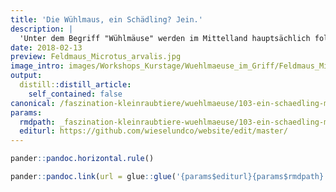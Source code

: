 ```yaml
---
title: 'Die Wühlmaus, ein Schädling? Jein.'
description: |
  'Unter dem Begriff "Wühlmäuse" werden im Mittelland hauptsächlich folgende Arten verstanden: Schermaus, Feldmaus, Erdmaus, Rötelmaus. Diese Gruppe vornehmlich in Erdgängen lebender Mäuse übernimmt zweifelsohne wichtige Funktionen in unserem Ökosystem. Sie bilden für diverse räuberische Tierarten eine reiche Nahrungsquelle. Zudem lockern Sie den Boden mit Ihren Grabtätigkeiten und bringen aktiv Biomasse in den Boden ein. In Verbindung mit der verbesserten Durchlüftung wird damit das Bodenleben und die -fruchtbarkeit gefördert. Ausserdem sorgen die Tiere für die Verbreitung von Pflanzensamen.  Landwirte und Gärtner bekämpfen aber Schermäuse, Feldmäuse und ihre nächsten Verwandten, weil Sie Ihren Kulturen Schaden zufügen. Insbesondere wenn die Wühlmäuse in grosser Zahl auftreten, können die Schäden gross sein:  Einerseits schmälert der Wurzelfrass direkt die Ernte, wobei auch Totalausfälle eintreten können.  Da die Schermaus in der Regel (wie der heute im Mittelland recht selten gewordene Maulwurf) Erdhaufen auswirft, wird andererseits bei der Mahd die Grasernte verschmutzt und die Maschine kann Schaden nehmen.    Es ist also im Interesse der Bewirtschafter von Grünland, die Vermehrung der Wühlmäuse "in den Griff zu bekommen".'
date: 2018-02-13
preview: Feldmaus_Microtus_arvalis.jpg
image_intro: images/Workshops_Kurstage/Wuehlmaeuse_im_Griff/Feldmaus_Microtus_arvalis.jpg
output:
  distill::distill_article:
    self_contained: false
canonical: /faszination-kleinraubtiere/wuehlmaeuse/103-ein-schaedling-mitnichten
params:
  rmdpath: _faszination-kleinraubtiere-wuehlmaeuse/103-ein-schaedling-mitnichten/103-ein-schaedling-mitnichten.Rmd
  editurl: https://github.com/wieselundco/website/edit/master/
---
```







```r
pander::pandoc.horizontal.rule()

pander::pandoc.link(url = glue::glue('{params$editurl}{params$rmdpath}'),text = 'Artikel bearbeiten')
```

<!--http://wieselundco.ch/faszination-kleinraubtiere/wuehlmaeuse/103-ein-schaedling-mitnichten-->
